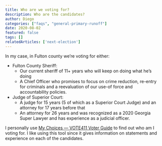 ```yaml
---
title: Who are we voting for?
description: Who are the candidates?
author: Diego
categories: ["faqs", "general-primary-runoff"]
date: 2020-08-02
featured: false
tags: []
relatedArticles: ['next-election']
---
```


In my case, in Fulton county we’re voting for either:
* Fulton County Sheriff:
  * Our current sheriff of 11+ years who will keep on doing what he’s doing
  * A Chief Officer who promises to focus on crime reduction, re-entry for criminals and a reevaluation of our use-of force and accountability policies.
* Judge of Superior Court:
  * A judge for 15 years (5 of which as a Superior Court Judge) and an attorney for 17 years before that
  * An attorney for 26 years and was recognized as a 2020 Georgia Super Lawyer and has experience as a judicial officer.

I personally use [My Choices — VOTE411 Voter Guide](http://onyourballot.vote411.org/) to find out who am I voting for. I like using this tool since it gives information on statements and experience on each of the candidates.
